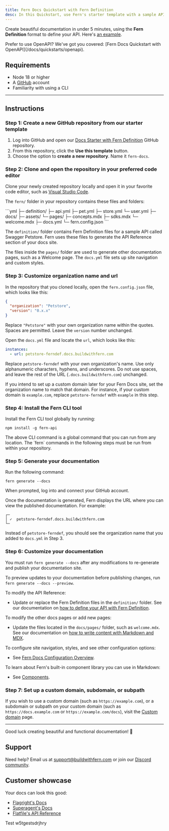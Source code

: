 ---
title: Fern Docs Quickstart with Fern Definition
desc: In this Quickstart, use Fern's starter template with a sample API using Fern Definition to create a documentation website with an auto-generated API reference.
---

Create beautiful documentation in under 5 minutes, using the **Fern Definition** format to define your API. Here's [an example](https://docs.propexo.com/documentation).

<Callout intent='tip'>
Prefer to use OpenAPI? We've got you covered: [Fern Docs Quickstart with OpenAPI](/docs/quickstarts/openapi).
</Callout>

## Requirements

-   Node 18 or higher
-   A [GitHub](https://github.com) account
-   Familiarity with using a CLI

---

## Instructions

### Step 1: Create a new GitHub repository from our starter template

1. Log into GitHub and open our [Docs Starter with Fern Definition](https://github.com/fern-api/docs-starter-fern-definition) GitHub repository.
2. From this repository, click the **Use this template** button.
3. Choose the option to **create a new repository**. Name it `fern-docs`.

### Step 2: Clone and open the repository in your preferred code editor

Clone your newly created repository locally and open it in your favorite code editor, such as [Visual Studio Code](https://code.visualstudio.com/).

The `fern/` folder in your repository contains these files and folders:

<CodeBlock title='fern/'>
```yml
├─ definition/
  ├─ api.yml
  ├─ pet.yml
  ├─ store.yml
  └─ user.yml
├─ docs/
  ├─ assets/
  └─ pages/
    ├─ concepts.mdx
    ├─ sdks.mdx
    └─ welcome.mdx
├─ docs.yml
└─ fern.config.json
```
</CodeBlock>

The `definition/` folder contains Fern Definition files for a sample API called Swagger Petstore. Fern uses these files to generate the API Reference section of your docs site.

The files inside the `pages/` folder are used to generate other documentation pages, such as a Welcome page. The `docs.yml` file sets up site navigation and custom styles. 

### Step 3: Customize organization name and url

In the repository that you cloned locally, open the `fern.config.json` file, which looks like this:

```json
{
  "organization": "Petstore",
  "version": "0.x.x"
}
```

Replace `"Petstore"` with your own organization name within the quotes. Spaces are permitted. Leave the `version` number unchanged. 

Open the `docs.yml` file and locate the `url`, which looks like this:

```yml
instances:
  - url: petstore-ferndef.docs.buildwithfern.com
```

Replace `petstore-ferndef` with your own organization's name. Use only alphanumeric characters, hyphens, and underscores. Do not use spaces, and leave the rest of the URL (`.docs.buildwithfern.com`) unchanged.

<Note>If you intend to set up a custom domain later for your Fern Docs site, set the organization name to match that domain. For instance, if your custom domain is `example.com`, replace `petstore-ferndef` with `example` in this step.</Note>

### Step 4: Install the Fern CLI tool

Install the Fern CLI tool globally by running:

```shell
npm install -g fern-api
```

<Callout intent='info'>
The above CLI command is a global command that you can run from any location. The `fern` commands in the following steps must be run from within your repository.
</Callout>

### Step 5: Generate your documentation

Run the following command:

```shell
fern generate --docs
```

When prompted, log into and connect your GitHub account.

Once the documentation is generated, Fern displays the URL where you can view the published documentation. For example:

```shell
┌─
│ ✓  petstore-ferndef.docs.buildwithfern.com
└─
```

Instead of `petstore-ferndef`, you should see the organization name that you added to `docs.yml` in Step 3. 

### Step 6: Customize your documentation

You must run `fern generate --docs` after any modifications to re-generate and publish your documentation site.

To preview updates to your documentation before publishing changes, run `fern generate --docs --preview`.

To modify the API Reference:

- Update or replace the Fern Definition files in the `definition/` folder. See our documentation on [how to define your API with Fern Definition](/overview/define-your-api/ferndef/overview).

To modify the other docs pages or add new pages:

- Update the files located in the `docs/pages/` folder, such as `welcome.mdx`. See our documentation on [how to write content with Markdown and MDX](/docs/content/write-markdown).

To configure site navigation, styles, and see other configuration options:

- See [Fern Docs Configuration Overview](/docs/config/overview).

To learn about Fern's built-in component library you can use in Markdown:

- See [Components](/docs/components).

### Step 7: Set up a custom domain, subdomain, or subpath

If you wish to use a custom domain (such as `https://example.com`), or a subdomain or subpath on your custom domain (such as `https://docs.example.com` or `https://example.com/docs`), visit the [Custom domain](/docs/config/branding/custom-domain) page. 

---

Good luck creating beautiful and functional documentation! 🌿

## Support

Need help? Email us at [support@buildwithfern.com](mailto:support@buildwithfern.com) or join our [Discord community](https://discord.com/invite/JkkXumPzcG).

## Customer showcase

Your docs can look this good:

- [Flagright's Docs](https://docs.flagright.com/)
- [Superagent's Docs](https://docs.superagent.sh/)
- [Flatfile's API Reference](https://reference.flatfile.com/)

Test w5tgestsdrjhry
